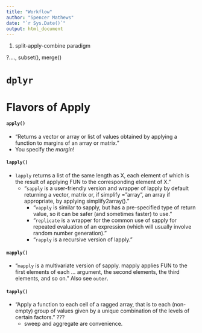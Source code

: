 ```yaml
---
title: "Workflow"
author: "Spencer Mathews"
date: "`r Sys.Date()`"
output: html_document
---
```




1. split-apply-combine paradigm

?...., subset(), merge()




# `dplyr`




# Flavors of Apply

#### `apply()`

- "Returns a vector or array or list of values obtained by applying a function to margins of an array or matrix."
- You specify the _margin_!

#### `lapply()`

- `lapply` returns a list of the same length as X, each element of which is the result of applying FUN to the corresponding element of X."
    - "`sapply` is a user-friendly version and wrapper of lapply by default returning a vector, matrix or, if simplify = "array", an array if appropriate, by applying simplify2array()."
        - "`vapply` is similar to sapply, but has a pre-specified type of return value, so it can be safer (and sometimes faster) to use."
        - "`replicate` is a wrapper for the common use of sapply for repeated evaluation of an expression (which will usually involve random number generation)."
        - "`rapply` is a recursive version of lapply."

#### `mapply()`

- "`mapply` is a multivariate version of sapply. mapply applies FUN to the first elements of each ... argument, the second elements, the third elements, and so on."  Also see `outer`.


#### `tapply()`

- "Apply a function to each cell of a ragged array, that is to each (non-empty) group of values given by a unique combination of the levels of certain factors."  ???
    - sweep and aggregate are convenience.
